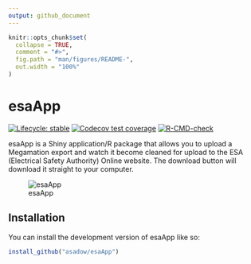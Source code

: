 ```yaml
---
output: github_document
---
```


<!-- README.md is generated from README.Rmd. Please edit that file -->

```r
knitr::opts_chunk$set(
  collapse = TRUE,
  comment = "#>",
  fig.path = "man/figures/README-",
  out.width = "100%"
)
```

# esaApp

<!-- badges: start -->
[![Lifecycle: stable](https://img.shields.io/badge/lifecycle-stable-brightgreen.svg)](https://lifecycle.r-lib.org/articles/stages.html#stable)
[![Codecov test coverage](https://codecov.io/gh/asadow/esaApp/branch/master/graph/badge.svg)](https://app.codecov.io/gh/asadow/esaApp?branch=master)
[![R-CMD-check](https://github.com/asadow/esaApp/actions/workflows/R-CMD-check.yaml/badge.svg)](https://github.com/asadow/esaApp/actions/workflows/R-CMD-check.yaml)
<!-- badges: end -->

esaApp is a Shiny application/R package that allows you to upload a Megamation export and watch it become cleaned for upload to the ESA (Electrical Safety Authority) Online website. The download button will download it straight to your computer.

![esaApp](./Screenshot 2023-03-16 160257.jpg)

## Installation

You can install the development version of esaApp like so:

``` r
install_github("asadow/esaApp")
```
